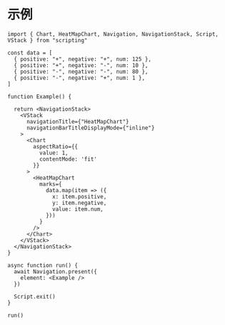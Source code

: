 # 示例

```tsx
import { Chart, HeatMapChart, Navigation, NavigationStack, Script, VStack } from "scripting"

const data = [
  { positive: "+", negative: "+", num: 125 },
  { positive: "+", negative: "-", num: 10 },
  { positive: "-", negative: "-", num: 80 },
  { positive: "-", negative: "+", num: 1 },
]

function Example() {

  return <NavigationStack>
    <VStack
      navigationTitle={"HeatMapChart"}
      navigationBarTitleDisplayMode={"inline"}
    >
      <Chart
        aspectRatio={{
          value: 1,
          contentMode: 'fit'
        }}
      >
        <HeatMapChart
          marks={
            data.map(item => ({
              x: item.positive,
              y: item.negative,
              value: item.num,
            }))
          }
        />
      </Chart>
    </VStack>
  </NavigationStack>
}

async function run() {
  await Navigation.present({
    element: <Example />
  })

  Script.exit()
}

run()
```